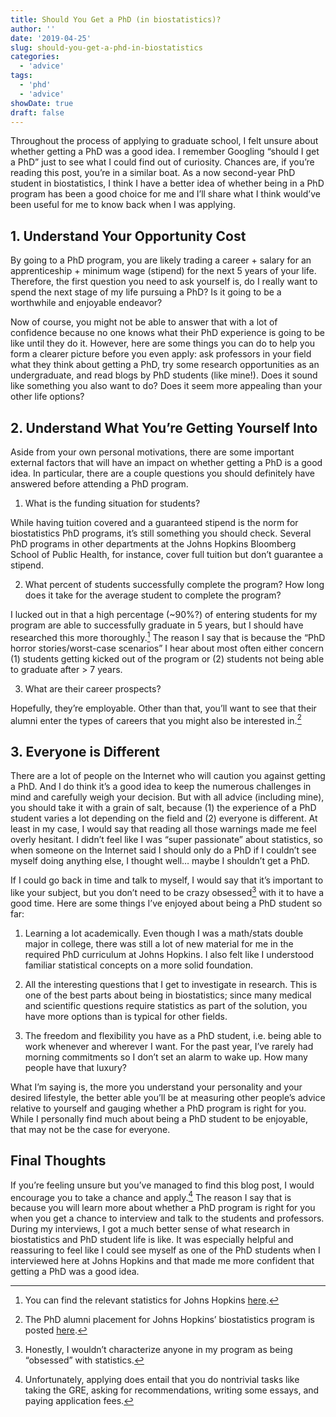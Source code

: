 ```yaml
---
title: Should You Get a PhD (in biostatistics)?
author: ''
date: '2019-04-25'
slug: should-you-get-a-phd-in-biostatistics
categories:
  - 'advice'
tags:
  - 'phd'
  - 'advice'
showDate: true
draft: false
---
```


Throughout the process of applying to graduate school, I felt unsure about whether getting a PhD was a good idea. I remember Googling "should I get a PhD" just to see what I could find out of curiosity. Chances are, if you're reading this post, you're in a similar boat. As a now second-year PhD student in biostatistics, I think I have a better idea of whether being in a PhD program has been a good choice for me and I'll share what I think would've been useful for me to know back when I was applying.

## 1. Understand Your Opportunity Cost

By going to a PhD program, you are likely trading a career + salary for an apprenticeship + minimum wage (stipend) for the next 5 years of your life. Therefore, the first question you need to ask yourself is, do I really want to spend the next stage of my life pursuing a PhD? Is it going to be a worthwhile and enjoyable endeavor?

Now of course, you might not be able to answer that with a lot of confidence because no one knows what their PhD experience is going to be like until they do it. However, here are some things you can do to help you form a clearer picture before you even apply: ask professors in your field what they think about getting a PhD, try some research opportunities as an undergraduate, and read blogs by PhD students (like mine!). Does it sound like something you also want to do? Does it seem more appealing than your other life options?

## 2. Understand What You're Getting Yourself Into

Aside from your own personal motivations, there are some important external factors that will have an impact on whether getting a PhD is a good idea. In particular, there are a couple questions you should definitely have answered before attending a PhD program.

1. What is the funding situation for students? 

While having tuition covered and a guaranteed stipend is the norm for biostatistics PhD programs, it's still something you should check. Several PhD programs in other departments at the Johns Hopkins Bloomberg School of Public Health, for instance, cover full tuition but don't guarantee a stipend.

2. What percent of students successfully complete the program? How long does it take for the average student to complete the program?

I lucked out in that a high percentage (~90%?) of entering students for my program are able to successfully graduate in 5 years, but I should have researched this more thoroughly.^[You can find the relevant statistics for Johns Hopkins [here](http://oir.jhu.edu/graduate-students/doctoral-students/doctoral-statistics/).] The reason I say that is because the "PhD horror stories/worst-case scenarios" I hear about most often either concern (1) students getting kicked out of the program or (2) students not being able to graduate after > 7 years. 

3. What are their career prospects?

Hopefully, they're employable. Other than that, you'll want to see that their alumni enter the types of careers that you might also be interested in.^[The PhD alumni placement for Johns Hopkins' biostatistics program is posted [here](http://www.biostat.jhsph.edu/people/alumni/alumphd.shtml).]

## 3. Everyone is Different

There are a lot of people on the Internet who will caution you against getting a PhD. And I do think it's a good idea to keep the numerous challenges in mind and carefully weigh your decision. But with all advice (including mine), you should take it with a grain of salt, because (1) the experience of a PhD student varies a lot depending on the field and (2) everyone is different. At least in my case, I would say that reading all those warnings made me feel overly hesitant. I didn't feel like I was "super passionate" about statistics, so when someone on the Internet said I should only do a PhD if I couldn't see myself doing anything else, I thought well... maybe I shouldn't get a PhD.

If I could go back in time and talk to myself, I would say that it's important to like your subject, but you don't need to be crazy obsessed^[Honestly, I wouldn't characterize anyone in my program as being "obsessed" with statistics.] with it to have a good time. Here are some things I've enjoyed about being a PhD student so far: 

1. Learning a lot academically. Even though I was a math/stats double major in college, there was still a lot of new material for me in the required PhD curriculum at Johns Hopkins. I also felt like I understood familiar statistical concepts on a more solid foundation.

2. All the interesting questions that I get to investigate in research. This is one of the best parts about being in biostatistics; since many medical and scientific questions require statistics as part of the solution, you have more options than is typical for other fields.

3. The freedom and flexibility you have as a PhD student, i.e. being able to work whenever and wherever I want. For the past year, I've rarely had morning commitments so I don't set an alarm to wake up. How many people have that luxury?

What I'm saying is, the more you understand your personality and your desired lifestyle, the better able you'll be at measuring other people's advice relative to yourself and gauging whether a PhD program is right for you. While I personally find much about being a PhD student to be enjoyable, that may not be the case for everyone.

## Final Thoughts

If you're feeling unsure but you've managed to find this blog post, I would encourage you to take a chance and apply.^[Unfortunately, applying does entail that you do nontrivial tasks like taking the GRE, asking for recommendations, writing some essays, and paying application fees.] The reason I say that is because you will learn more about whether a PhD program is right for you when you get a chance to interview and talk to the students and professors. During my interviews, I got a much better sense of what research in biostatistics and PhD student life is like. It was especially helpful and reassuring to feel like I could see myself as one of the PhD students when I interviewed here at Johns Hopkins and that made me more confident that getting a PhD was a good idea.